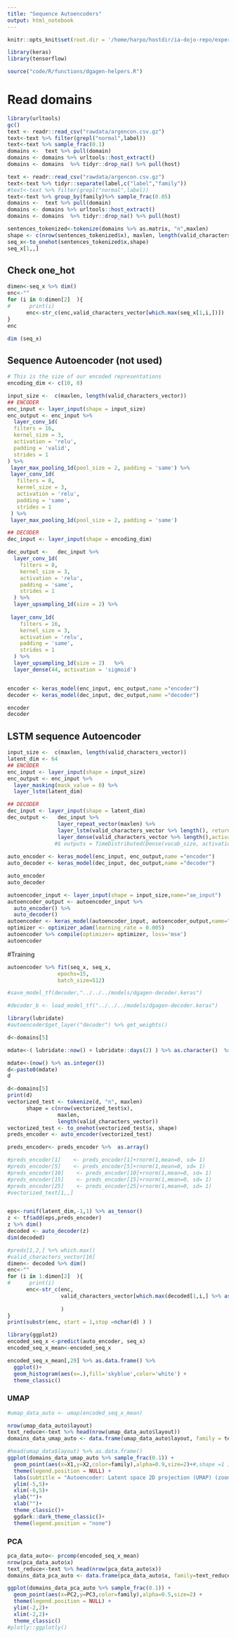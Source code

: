```yaml
---
title: "Sequence Autoencoders"
output: html_notebook
---
```


```r
knitr::opts_knit$set(root.dir = '/home/harpo/hostdir/ia-dojo-repo/experiments/dga-gen/')
```

```r
library(keras)
library(tensorflow)
```


```r
source("code/R/functions/dgagen-helpers.R")
```
# Read domains
```r
library(urltools)
gc()
text <- readr::read_csv("rawdata/argencon.csv.gz")
text<-text %>% filter(grepl("normal",label))
text<-text %>% sample_frac(0.1)
domains <-  text %>% pull(domain)
domains <- domains %>% urltools::host_extract()
domains <- domains  %>% tidyr::drop_na() %>% pull(host)
```
```r
text <- readr::read_csv("rawdata/argencon.csv.gz")
text<-text %>% tidyr::separate(label,c("label","family"))
#text<-text %>% filter(grepl("normal",label))
text<-text %>% group_by(family)%>% sample_frac(0.05)
domains <-  text %>% pull(domain)
domains <- domains %>% urltools::host_extract()
domains <- domains  %>% tidyr::drop_na() %>% pull(host)
```

```r
sentences_tokenized<-tokenize(domains %>% as.matrix, "n",maxlen)
shape <- c(nrow(sentences_tokenized$x), maxlen, length(valid_characters_vector))
seq_x<-to_onehot(sentences_tokenized$x,shape)
seq_x[1,,]
```

## Check one_hot
```r
dimen<-seq_x %>% dim()
enc<-""
for (i in 0:dimen[2]  ){
#      print(i)
      enc<-str_c(enc,valid_characters_vector[which.max(seq_x[1,i,])])
}
enc
```
 
```r
dim (seq_x)
```
 
## Sequence Autoencoder (not used)
```r
# This is the size of our encoded representations
encoding_dim <- c(10, 8)

input_size <-  c(maxlen, length(valid_characters_vector))
## ENCODER
enc_input <- layer_input(shape = input_size)
enc_output <- enc_input %>% 
  layer_conv_1d(
  filters = 16,
  kernel_size = 3,
  activation = 'relu',
  padding = 'valid',
  strides = 1
) %>%
 layer_max_pooling_1d(pool_size = 2, padding = 'same') %>%
 layer_conv_1d(
   filters = 8,
   kernel_size = 3,
   activation = 'relu',
   padding = 'same',
   strides = 1
 ) %>%
 layer_max_pooling_1d(pool_size = 2, padding = 'same')

## DECODER
dec_input <- layer_input(shape = encoding_dim)

dec_output <-   dec_input %>%
  layer_conv_1d(
    filters = 8,
    kernel_size = 3,
    activation = 'relu',
    padding = 'same',
    strides = 1
  ) %>%
  layer_upsampling_1d(size = 2) %>%
 
 layer_conv_1d(
    filters = 16,
    kernel_size = 3,
    activation = 'relu',
    padding = 'same',
    strides = 1
  ) %>%
  layer_upsampling_1d(size = 2)   %>%
  layer_dense(44, activation = 'sigmoid')


encoder <- keras_model(enc_input, enc_output,name ="encoder")
decoder <- keras_model(dec_input, dec_output,name ="decoder")

encoder
decoder
```
## LSTM sequence Autoencoder

```r

input_size <-  c(maxlen, length(valid_characters_vector))
latent_dim <- 64 
## ENCODER
enc_input <- layer_input(shape = input_size) 
enc_output <- enc_input %>% 
  layer_masking(mask_value = 0) %>%
  layer_lstm(latent_dim)

## DECODER
dec_input <- layer_input(shape = latent_dim)
dec_output <-   dec_input %>% 
                layer_repeat_vector(maxlen) %>%
                layer_lstm(valid_characters_vector %>% length(), return_sequences = TRUE) %>%
                layer_dense(valid_characters_vector %>% length(),activation = 'softmax')
               #$ outputs = TimeDistributed(Dense(vocab_size, activation='softmax'))(decoder1)
  
auto_encoder <- keras_model(enc_input, enc_output,name ="encoder")
auto_decoder <- keras_model(dec_input, dec_output,name ="decoder")

auto_encoder
auto_decoder
```

```r

autoencoder_input <- layer_input(shape = input_size,name="ae_input")
autoencoder_output <- autoencoder_input %>% 
  auto_encoder() %>% 
  auto_decoder()
autoencoder <- keras_model(autoencoder_input, autoencoder_output,name="autoencoder")
optimizer <- optimizer_adam(learning_rate = 0.005)
autoencoder %>% compile(optimizer= optimizer, loss='mse')
autoencoder
```
#Training
 
```r
autoencoder %>% fit(seq_x, seq_x,
                epochs=15,
                batch_size=512)
```
```r
#save_model_tf(decoder,"../../../models/dgagen-decoder.keras")
```
 
```r
#decoder_b <- load_model_tf("../../../models/dgagen-decoder.keras")
```


```r
library(lubridate)
#autoencoder$get_layer("decoder") %>% get_weights()

d<-domains[5]

mdate<-( lubridate::now() + lubridate::days(2) ) %>% as.character()  %>% gsub(x=.,"[:-]","")

mdate<-(now() %>% as.integer())
d<-paste0(mdate)
d
```


```r
d<-domains[5]
print(d)
vectorized_test <- tokenize(d, "n", maxlen)
      shape = c(nrow(vectorized_test$x),
                maxlen,
                length(valid_characters_vector))
vectorized_test <- to_onehot(vectorized_test$x, shape)
preds_encoder <- auto_encoder(vectorized_test)

preds_encoder<- preds_encoder %>%  as.array() 

#preds_encoder[1]    <- preds_encoder[1]+rnorm(1,mean=0, sd= 1)  
#preds_encoder[5]    <- preds_encoder[5]+rnorm(1,mean=0, sd= 1)  
#preds_encoder[10]    <- preds_encoder[10]+rnorm(1,mean=0, sd= 1)  
#preds_encoder[15]    <- preds_encoder[15]+rnorm(1,mean=0, sd= 1)  
#preds_encoder[25]    <- preds_encoder[25]+rnorm(1,mean=0, sd= 1)  
#vectorized_test[1,,]


eps<-runif(latent_dim,-1,1) %>% as_tensor()
z <- tf$add(eps,preds_encoder)
z %>% dim()
decoded <- auto_decoder(z) 
dim(decoded)

#preds[1,2,] %>% which.max()
#valid_characters_vector[16]
dimen<- decoded %>% dim()
enc<-""
for (i in 1:dimen[2]  ){
#      print(i)
      enc<-str_c(enc,
                 valid_characters_vector[which.max(decoded[1,i,] %>% as.matrix())]
                 
                 )
}
print(substr(enc, start = 1,stop =nchar(d) ) )

```

```r
library(ggplot2)
encoded_seq_x <-predict(auto_encoder, seq_x)
encoded_seq_x_mean<-encoded_seq_x
```


```r
encoded_seq_x_mean[,29] %>% as.data.frame() %>%
  ggplot()+
  geom_histogram(aes(x=.),fill='skyblue',color='white') +
  theme_classic()

```
### UMAP
```r
#umap_data_auto <- umap(encoded_seq_x_mean)

nrow(umap_data_auto$layout)
text_reduce<-text %>% head(nrow(umap_data_auto$layout))
domains_data_umap_auto <- data.frame(umap_data_auto$layout, family = text_reduce$family)
```


```r
#head(umap_data$layout) %>% as.data.frame()
ggplot(domains_data_umap_auto %>% sample_frac(0.1)) +
  geom_point(aes(x=X1,y=X2,color=family),alpha=0.9,size=2)+#,shape =1 ) +
  theme(legend.position = NULL) +
  labs(subtitle = "Autoencoder: Latent space 2D projection (UMAP) (zoomed-in view)",title="DOMAIN NAMES FAMILIES")+
  ylim(-5,5)+
  xlim(-6,5)+
  ylab("")+
  xlab("")+
  theme_classic()+
  ggdark::dark_theme_classic()+
  theme(legend.position = "none")

```
### PCA

```r
pca_data_auto<- prcomp(encoded_seq_x_mean)
nrow(pca_data_auto$x)
text_reduce<-text %>% head(nrow(pca_data_auto$x))
domains_data_pca_auto <- data.frame(pca_data_auto$x, family=text_reduce$family)
```
```r
ggplot(domains_data_pca_auto %>% sample_frac(0.1)) +
  geom_point(aes(x=PC2,y=PC3,color=family),alpha=0.5,size=2) +
  theme(legend.position = NULL) +
  ylim(-2,2)+
  xlim(-2,2)+
  theme_classic()
#plotly::ggplotly()
```
 
 